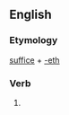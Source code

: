 ==English==

===Etymology===
[[suffice]] + [[-eth]]

===Verb===
{{infl|en|verb form}}

# {{archaic third-person singular of|suffice}}